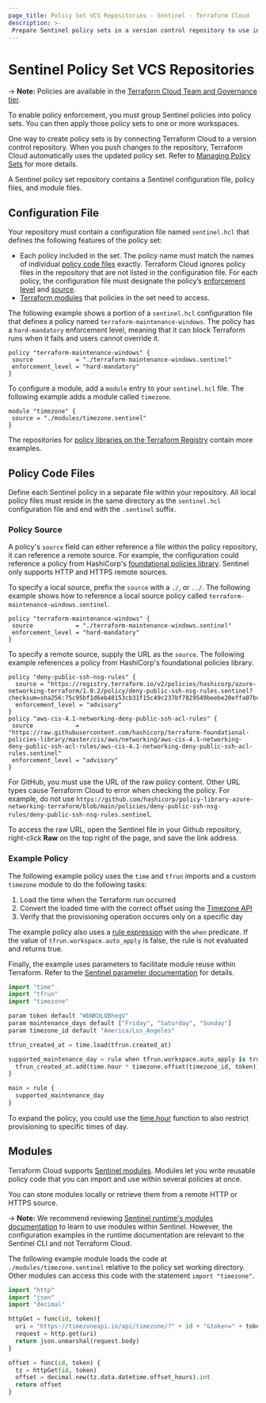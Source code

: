 ```yaml
---
page_title: Policy Set VCS Repositories - Sentinel - Terraform Cloud
description: >-
 Prepare Sentinel policy sets in a version control repository to use in Terraform Cloud.
---
```


# Sentinel Policy Set VCS Repositories

-> **Note:** Policies  are available in the [Terraform Cloud Team and Governance tier](https://www.hashicorp.com/products/terraform/pricing).

To enable policy enforcement, you must group Sentinel policies into policy sets. You can then apply those policy sets to one or more workspaces.

One way to create policy sets is by connecting Terraform Cloud to a version control repository. When you push changes to the repository, Terraform Cloud automatically uses the updated policy set. Refer to [Managing Policy Sets](/cloud-docs/policy-enforcement/manage-policy-sets) for more details.

A Sentinel policy set repository contains a Sentinel configuration file, policy files, and module files.

## Configuration File

Your repository must contain a configuration file named `sentinel.hcl` that defines the following features of the policy set:

- Each policy included in the set. The policy name must match the names of individual [policy code files](#policy-code-files) exactly. Terraform Cloud ignores policy files in the repository that are not listed in the configuration file. For each policy, the configuration file must designate the policy’s [enforcement level](/cloud-docs/policy-enforcement/manage-policy-sets#policy-enforcement-levels) and [source](#policy-source).
- [Terraform modules](#modules) that policies in the set need to access.

The following example shows a portion of a `sentinel.hcl` configuration file that defines a policy named `terraform-maintenance-windows`. The policy has a `hard-mandatory` enforcement level, meaning that it can block Terraform runs when it fails and users cannot override it.

```hcl
policy "terraform-maintenance-windows" {
 source            = "./terraform-maintenance-windows.sentinel"
 enforcement_level = "hard-mandatory"
}
```

To configure a module, add a `module` entry to your `sentinel.hcl` file. The following example adds a module called `timezone`.

```hcl
module "timezone" {
 source = "./modules/timezone.sentinel"
}
```

The repositories for [policy libraries on the Terraform Registry](https://registry.terraform.io/browse/policies) contain more examples.

## Policy Code Files

Define each Sentinel policy in a separate file within your repository. All local policy files must reside in the same directory as the `sentinel.hcl` configuration file and end with the `.sentinel` suffix.

### Policy Source

A policy's `source` field can either reference a file within the policy repository, it can reference a remote source. For example, the configuration could reference a policy from HashiCorp's [foundational policies library](https://github.com/hashicorp/terraform-foundational-policies-library). Sentinel only supports HTTP and HTTPS remote sources.

To specify a local source, prefix the `source` with a `./`, or `../`. The following example shows how to reference a local source policy called `terraform-maintenance-windows.sentinel`.

```hcl
policy "terraform-maintenance-windows" {
 source            = "./terraform-maintenance-windows.sentinel"
 enforcement_level = "hard-mandatory"
}
```

To specify a remote source, supply the URL as the `source`. The following example references a policy from HashiCorp's foundational policies library.

```hcl
policy "deny-public-ssh-nsg-rules" {
  source = "https://registry.terraform.io/v2/policies/hashicorp/azure-networking-terraform/1.0.2/policy/deny-public-ssh-nsg-rules.sentinel?checksum=sha256:75c95bf1d6eb48153cb31f15c49c237bf7829549beebe20effa07bcdd3f3cb74"
  enforcement_level = "advisory"
}
policy "aws-cis-4.1-networking-deny-public-ssh-acl-rules" {
 source            = "https://raw.githubusercontent.com/hashicorp/terraform-foundational-policies-library/master/cis/aws/networking/aws-cis-4.1-networking-deny-public-ssh-acl-rules/aws-cis-4.1-networking-deny-public-ssh-acl-rules.sentinel"
 enforcement_level = "advisory"
}
```

For GitHub, you must use the URL of the raw policy content. Other URL types cause Terraform Cloud to error when checking the policy. For example, do not use `https://github.com/hashicorp/policy-library-azure-networking-terraform/blob/main/policies/deny-public-ssh-nsg-rules/deny-public-ssh-nsg-rules.sentinel`.

To access the raw URL, open the Sentinel file in your Github repository, right-click **Raw** on the top right of the page, and save the link address.

### Example Policy

The following example policy uses the `time` and `tfrun` imports and a custom  `timezone` module to do the following tasks:

1. Load the time when the Terraform run occurred
1. Convert the loaded time with the correct offset using the [Timezone API](https://timezoneapi.io/)
1. Verify that the provisioning operation occures only on a specific day

The example policy also uses a [rule expression](https://docs.hashicorp.com/sentinel/language/spec#rule-expressions) with the `when` predicate. If the value of `tfrun.workspace.auto_apply` is false, the rule is not evaluated and returns true.

Finally, the example uses parameters to facilitate module reuse within Terraform. Refer to the [Sentinel parameter documentation](https://docs.hashicorp.com/sentinel/language/parameters) for details.


```python
import "time"
import "tfrun"
import "timezone"

param token default "WbNKULOBheqV"
param maintenance_days default ["Friday", "Saturday", "Sunday"]
param timezone_id default "America/Los_Angeles"

tfrun_created_at = time.load(tfrun.created_at)

supported_maintenance_day = rule when tfrun.workspace.auto_apply is true {
  tfrun_created_at.add(time.hour * timezone.offset(timezone_id, token)).weekday_name in maintenance_days
}

main = rule {
  supported_maintenance_day
}
```

To expand the policy, you could use the [time.hour](https://docs.hashicorp.com/sentinel/imports/time#time-hour) function to also restrict provisioning to specific times of day.

## Modules

Terraform Cloud supports [Sentinel modules](https://docs.hashicorp.com/sentinel/extending/modules). Modules let you write reusable policy code that you can import and use within several policies at once.

You can store modules locally or retrieve them from a remote HTTP or HTTPS source.

-> **Note:** We recommend reviewing [Sentinel runtime's modules documentation](https://docs.hashicorp.com/sentinel/extending/modules) to learn to use modules within Sentinel. However, the configuration examples in the runtime documentation are relevant to the Sentinel CLI and not Terraform Cloud.

The following example module loads the code at `./modules/timezone.sentinel` relative to the policy set working directory. Other modules can access this code with the statement `import "timezone"`.

```python
import "http"
import "json"
import "decimal"

httpGet = func(id, token){
  uri = "https://timezoneapi.io/api/timezone/?" + id + "&token=" + token
  request = http.get(uri)
  return json.unmarshal(request.body)
}

offset = func(id, token) {
  tz = httpGet(id, token)
  offset = decimal.new(tz.data.datetime.offset_hours).int
  return offset
}
```